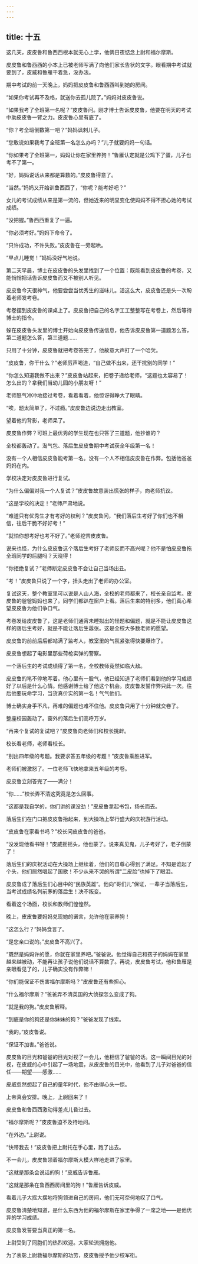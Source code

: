 ```yaml
---
---
---
```

title: 十五
---




这几天，皮皮鲁和鲁西西根本就无心上学，他俩日夜惦念上尉和福尔摩斯。

皮皮鲁和鲁西西的小本上已被老师写满了向他们家长告状的文字。眼看期中考试就要到了，皮威和鲁雁干着急，没办法。

期中考试的前一天晚上，妈妈把皮皮鲁和鲁西西叫到她的房间。

“如果你考试再不及格，就送你去孤儿院了。”妈妈对皮皮鲁说。

“如果我考了全班第一名呢？”皮皮鲁问。刚才博士告诉皮皮鲁，他要在明天的考试中助皮皮鲁一臂之力。皮皮鲁心里有底了。

“你？考全班倒数第一吧？”妈妈讽刺儿子。

“您敢说如果我考了全班第一名怎么办吗？”儿子就要妈妈一句话。

“你如果考了全班第一，妈妈让你在家里养狗！”鲁雁认定就是公鸡下了蛋，儿子也考不了第一。

“好，妈妈说话从来都是算数的。”皮皮鲁得意了。

“当然。”妈妈又开始训鲁西西了，“你呢？能考好吧？”

女儿的考试成绩从来是第一流的，但她近来的明显变化使妈妈不得不担心她的考试成绩。

“没把握。”鲁西西重复了一遍。

“你必须考好。”妈妈下命令了。

“只许成功，不许失败。”皮皮鲁在一旁起哄。

“早点儿睡觉！”妈妈没好气地说。

第二天早晨，博士在皮皮鲁的头发里找到了一个位置：既能看到皮皮鲁的考卷，又能悄悄把话告诉皮皮鲁而又不被别人听见。

皮皮鲁今天很神气，他要尝尝当优秀生的滋味儿。活这么大，皮皮鲁还是头一次盼着老师发考卷。

考卷摆到皮皮鲁的课桌上了。皮皮鲁把自己的名字工工整整写在考卷上，然后等待博士的指令。

躲在皮皮鲁头发里的博士开始向皮皮鲁传送信息，他告诉皮皮鲁第一道题怎么答，第二道题怎么答，第三道题……

只用了十分钟，皮皮鲁就把考卷答完了，他故意大声打了一个哈欠。

“皮皮鲁，你干什么？”老师厉声喝道，“自己做不出来，还干扰别的同学！”

“你怎么知道我做不出来？”皮皮鲁站起来，把卷子递给老师，“这题也太容易了！怎么出的？拿我们当幼儿园的小朋友呀！”

老师怒气冲冲地接过考卷，看着看着，他惊讶得睁大了眼睛。

“唉，题太简单了，不过瘾。”皮皮鲁边说边走出教室。

望着他的背影，老师呆了。

皮皮鲁作弊？可班上最优秀的学生现在也只答了三道题，他抄谁的？

全校都轰动了。淘气包、落后生皮皮鲁期中考试获全年级第一名！

没有一个人相信皮皮鲁能考第一名。没有一个人不相信皮皮鲁在作弊。包括他爸爸妈妈在内。

学校决定对皮皮鲁进行复试。

“为什么偏偏对我一个人复试？”皮皮鲁故意装出慌张的样子，向老师抗议。

“这是学校的决定！”老师严肃地说。

“难道只有优秀生才有考好的权利？”皮皮鲁问，“我们落后生考好了你们也不相信，往后干脆不好好考！”

“就怕你想考好也考不好了。”老师挖苦皮皮鲁。

说来也怪，为什么皮皮鲁这个落后生考好了老师反而不高兴呢？他不是怕皮皮鲁拖全班同学的后腿吗？天晓得！

“你拒绝复试？”老师断定皮皮鲁不会让自己当场出丑。

“考！”皮皮鲁只说了一个字，扭头走出了老师的办公室。

复试这天，整个教室里可以说是人山人海，全校的老师都来了，校长亲自监考。皮皮鲁的爸爸妈妈也来了。同学们都趴在窗户上看。落后生来的特别多，他们真心希望皮皮鲁为他们争口气。





考卷发给皮皮鲁了，这是老师们通宵未睡拟出的怪题和偏题，就是不能让皮皮鲁这样的落后生考好，就是不能让落后生嚣张。这是全校大多数老师的愿望。

皮皮鲁的前前后后都站满了监考人，教室里的气氛紧张得快要爆炸了。

皮皮鲁想起了电影里那些荷枪实弹的警察。

一个落后生的考试成绩得了第一名，全校教师竟然如临大敌。

皮皮鲁的笔不停地写着。他心里有一股气，他已经知道了老师们看到他的学习成绩好了以后是什么心情。他感谢博士给了他这个机会。皮皮鲁发誓作弊只此一次。往后他要玩命学习，当货真价实的第一名！气气他们。

博士确实身手不凡，再难的偏题也难不住他。皮皮鲁只用了十分钟就交卷了。

整座校园轰动了。窗外的落后生们高呼万岁。

“再来个复试的复试吧？”皮皮鲁向老师们和校长挑衅。

校长看老师，老师看校长。

“别出四年级的考题。我要求答五年级的考题！”皮皮鲁乘胜进军。

老师们被激怒了。一位老师飞快地拿来五年级的考卷。

皮皮鲁立刻答完了——满分！

“你……”校长弄不清这究竟是怎么回事。

“这都是我自学的，你们讲的课没劲！”皮皮鲁拿起书包，扬长而去。

落后生们在门口把皮皮鲁抬起来，到大操场上举行盛大的庆祝游行活动。

“皮皮鲁在家看书吗？”校长问皮皮鲁的爸爸。

“没发现他看书呀！”皮威摇摇头，他也蒙了。说来真见鬼，儿子考好了，老子倒蒙了！

落后生们的庆祝活动在大操场上继续着，他们的自尊心得到了满足。不知是谁起了个头，他们居然唱起了国歌！不少从来不哭的所谓“二皮脸”也掉下了眼泪。

皮皮鲁成了落后生们心目中的“民族英雄”。他向“哥们儿”保证，一辈子当落后生，当考试成绩名列前茅的落后生！决不叛变。

看着这个场面，校长和教师们惶惶然。

晚上，皮皮鲁要妈妈兑现她的诺言，允许他在家养狗！

“这怎么行？”妈妈食言了。

“是您亲口说的。”皮皮鲁不高兴了。

“既然是妈妈许的愿，你就在家里养吧。”爸爸说。他觉得自己和孩子的妈妈在家里越来越被动，不能再让孩子说他们说话不算数了。再说，皮皮鲁考试，他和鲁雁是亲眼看见了的，儿子确实没有作弊嘛！

“你们能保证不伤害福尔摩斯吗？”皮皮鲁还有些担心。

“什么福尔摩斯？”爸爸弄不清英国的大侦探怎么变成了狗。

“就是我的狗。”皮皮鲁解释。

“到底是你的狗还是你妹妹的狗？”爸爸发现了线索。

“我的。”皮皮鲁说。

“保证不加害。”爸爸说。

皮皮鲁的目光和爸爸的目光对视了一会儿，他相信了爸爸的话。这一瞬间目光的对视，在皮威的心中引起了一场地震，从皮皮鲁的目光中，他看到了儿子对爸爸的信任——期望——感激……

皮威忽然想起了自己的童年时代，他不由得心头一惊。

上帝真会安排。晚上，上尉回来了！

皮皮鲁和鲁西西激动得差点儿昏过去。

“福尔摩斯呢？”皮皮鲁迫不及待地问。

“在外边。”上尉说。

“快带我去！”皮皮鲁把上尉托在手心里，跑了出去。

不一会儿，皮皮鲁领着福尔摩斯大模大样地走进了家里。

“这就是那条会说话的狗！”皮威告诉鲁雁。

“这就是那条在鲁西西房间里的狗！”鲁雁告诉皮威。

看着儿子大摇大摆地将狗领进自己的房间，他们无可奈何地叹了口气。

皮皮鲁清楚地知道，是什么东西为他的福尔摩斯在家里争得了一席之地——是他优异的学习成绩。

皮皮鲁发誓要当真正的第一名。

上尉受到了同胞们的热烈欢迎。大家轮流拥抱他。

为了表彰上尉救福尔摩斯的功劳，皮皮鲁授予他少校军衔。